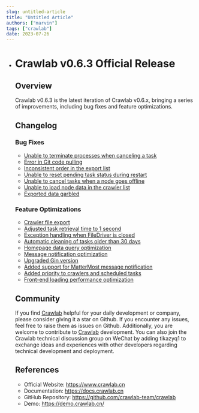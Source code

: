 ```yaml
---
slug: untitled-article
title: "Untitled Article"
authors: ["marvin"]
tags: ["crawlab"]
date: 2023-07-26
---
```




- # Crawlab v0.6.3 Official Release

  ## Overview

  Crawlab v0.6.3 is the latest iteration of Crawlab v0.6.x, bringing a series of improvements, including bug fixes and feature optimizations.

  ## Changelog

  ### Bug Fixes

  - [Unable to terminate processes when canceling a task](https://github.com/crawlab-team/crawlab-core/commit/c85c10a2a53c576167f02b4f0a66c32cdb34e103)
  - [Error in Git code pulling](https://github.com/crawlab-team/crawlab-core/commit/afb0e8df1cd564564ebca9c9973da1a8a7fc608d)
  - [Inconsistent order in the export list](https://github.com/crawlab-team/crawlab-core/commit/f42ee05a152f332c197ccd4bbc1de8e6f61957fd)
  - [Unable to reset pending task status during restart](https://github.com/crawlab-team/crawlab-core/commit/f271a2f9040750795869a6a0b44221eec1554c12)
  - [Unable to cancel tasks when a node goes offline](https://github.com/crawlab-team/crawlab-core/commit/ebad8ee87276391833e48a9a054e7a88cb9b4a40)
  - [Unable to load node data in the crawler list](https://github.com/crawlab-team/crawlab-ui/commit/9d426f878e19108d0b6654393881ca8ddd86906c)
  - [Exported data garbled](https://github.com/crawlab-team/crawlab-ui/commit/b1b70a6080d506dd512cdb3ce3450a077364a5d7)

  ### Feature Optimizations

  - [Crawler file export](https://github.com/crawlab-team/crawlab-core/commit/a3f94f2d52c75812e7fc0117ab22c9e821e34f71)
  - [Adjusted task retrieval time to 1 second](https://github.com/crawlab-team/crawlab-core/commit/94f5d1d63c04ea30e86033dc2cc7a942206a1b1e)
  - [Exception handling when FileDriver is closed](https://github.com/crawlab-team/crawlab-core/commit/dba5a658f8f863154af3f5384d751d0340c5c606)
  - [Automatic cleaning of tasks older than 30 days](https://github.com/crawlab-team/crawlab-core/commit/0fc4a669ef147b0294b5782e879f57938c86b4e7)
  - [Homepage data query optimization](https://github.com/crawlab-team/crawlab-core/commit/7375718ab681be51194222a7cf3d41271043978b)
  - [Message notification optimization](https://github.com/crawlab-team/crawlab-core/commit/70ccfc4778d3f85cc4b760677d20c403720fbbec)
  - [Upgraded Gin version](https://github.com/crawlab-team/crawlab-core/commit/c40c0fdc2c282e65b1a14fe4ae3ba39afa407192)
  - [Added support for MatterMost message notification](https://github.com/crawlab-team/crawlab-core/commit/68cb0fa12f5cb362614e81d0efcdc5157d0f8741)
  - [Added priority to crawlers and scheduled tasks](https://github.com/crawlab-team/crawlab-ui/commit/2f20356f3696e81d02d643a2cd447f2860153701)
  - [Front-end loading performance optimization](https://github.com/crawlab-team/crawlab-ui/commit/1c667e98a71b6538f057900da8338a6be64a1c0b)

  ## Community

  If you find [Crawlab](https://github.com/crawlab-team/crawlab) helpful for your daily development or company, please consider giving it a star on Github. If you encounter any issues, feel free to raise them as issues on Github. Additionally, you are welcome to contribute to [Crawlab](https://github.com/crawlab-team/crawlab) development. You can also join the Crawlab technical discussion group on WeChat by adding tikazyq1 to exchange ideas and experiences with other developers regarding technical development and deployment.

  ## References

  - Official Website: https://www.crawlab.cn
  - Documentation: https://docs.crawlab.cn
  - GitHub Repository: https://github.com/crawlab-team/crawlab
  - Demo: https://demo.crawlab.cn/